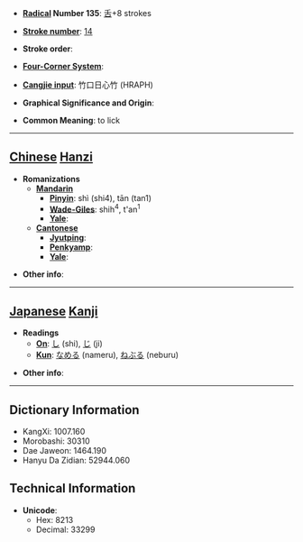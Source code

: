 * '''[[Wiktionary:Chinese radical index| Radical]] Number 135''': [[Wiktionary:Chinese radical index 舌|舌]]+8 strokes

* '''[[Wiktionary:Chinese total strokes index|Stroke number]]''': [[Wiktionary:Chinese total strokes index 14|14]]

* '''Stroke order''': 

* '''[[Wiktionary:Chinese four corner index|Four-Corner System]]''': 

* '''[[Wiktionary:Chinese Cangjie index|Cangjie input]]''': 竹口日心竹 (HRAPH)

* '''Graphical Significance and Origin''': 

* '''Common Meaning''': to lick

----

== [[Chinese]] [[Hanzi]] ==

* '''Romanizations'''
** '''[[Mandarin]]'''
*** '''[[Pinyin]]''': shì (shi4), tān (tan1)
*** '''[[Wade-Giles]]''': shih<sup>4</sup>, t'an<sup>1</sup>
*** '''[[Yale]]''': 
** '''[[Cantonese]]'''
*** '''[[Jyutping]]''':
*** '''[[Penkyamp]]''': 
*** '''[[Yale]]''': 

* '''Other info''': 

----

== [[Japanese]] [[Kanji]] ==

* '''Readings'''
** '''[[On]]''': [[し]] (shi), [[じ]] (ji)
** '''[[Kun]]''': [[なめる]] (nameru), [[ねぶる]] (neburu)

* '''Other info''':  

----

== Dictionary Information ==

* KangXi: 1007.160
* Morobashi: 30310
* Dae Jaweon: 1464.190
* Hanyu Da Zidian: 52944.060

== Technical Information ==

* '''Unicode''':
** Hex: 8213
** Decimal: 33299